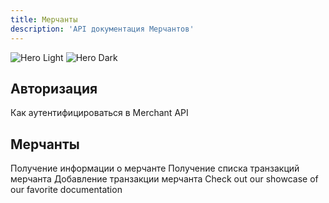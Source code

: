```yaml
---
title: Мерчанты
description: 'API документация Мерчантов'
---
```


<img
  className="block dark:hidden"
  src="/images/hero-light.svg"
  alt="Hero Light"
/>
<img
  className="hidden dark:block"
  src="/images/hero-dark.svg"
  alt="Hero Dark"
/>

## Авторизация

<CardGroup cols={1}>
  <Card
    title="API Авторизация Мерчантов"
    icon="people-group"
    href="api-merchant/auth"
  >
  Как аутентифицироваться в Merchant API
  </Card>
</CardGroup>

## Мерчанты

<CardGroup cols={2}>
  <Card
    title="Информация о мерчанте"
    icon="info"
    href="api-reference/endpoint/get-info"
  >
    Получение информации о мерчанте
  </Card>
  <Card
    title="Список транзакций"
    icon="link-horizontal"
    href="api-reference/endpoint/transactions"
  >
  Получение списка транзакций мерчанта
  </Card>
  <Card
    title="Добавление транзакции"
    icon="plus"
    href="api-reference/endpoint/add"
  >
    Добавление транзакции мерчанта
  </Card>
  <Card
    title="Получение баланса мерчанта"
    icon="wallet"
    href="api-reference/endpoint/get-balance"
  >
    Check out our showcase of our favorite documentation
  </Card>
</CardGroup>

